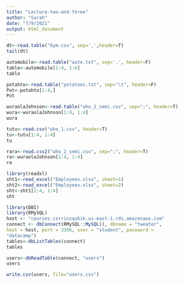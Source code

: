```yaml
---
title: "Lecture-two-and-three"
author: "Sarah"
date: "7/9/2021"
output: html_document
---
```


```r
dt<-read.table("Gym.csv", sep=',',header=T)
tail(dt)
```

```r
automobile<-read.table("auto.txt", sep=',', header=F)
table<-automobile[1:4, 1:6]
table
```

```r
potahto<-read.table("potatoes.txt", sep="\t", header=F)
Pot<-potahto[1:4,]
Pot
```

```r
wuraolaJohnson<-read.table("who_2_semi.csv", sep=";", header=T)
wura<-wuraolaJohnson[1:4, 1:4]
wura
```

```r
tutu<-read.csv("who_1.csv", header=T)
tu<-tutu[1:4, 1:4]
tu
```

```r
rara<-read.csv2("who_2_semi.csv", sep=";", header=T)
ra<-wuraolaJohnson[1:4, 1:4]
ra
```

```r
library(readxl)
sht1<-read_excel("Employees.xlsx", sheet=1)
sht2<-read_excel("Employees.xlsx", sheet=2)
sht<-sht1[1:4, 1:4]
sht
```

```r
library(DBI)
library(RMySQL)
host <- "courses.csrrinzqubik.us-east-1.rds.amazonaws.com"
connect <- dbConnect(RMySQL::MySQL(), dbname = "tweater",
host = host, port = 3306, user = "student", password =
"datacamp")
tables<-dbListTables(connect)
tables
```

```r
users<-dbReadTable(connect, "users")
users
```

```r
write.csv(users, file="users.csv")
```
